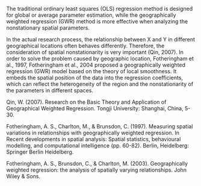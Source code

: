 

The traditional ordinary least squares (OLS) regression method is designed for global or average parameter estimation, while the geographically weighted regression (GWR) method is more effective when analyzing the nonstationary spatial parameters.

In the actual research process, the relationship between X and Y in different geographical locations often behaves differently. Therefore, the consideration of spatial nonstationarity is very important (Qin, 2007). In order to solve the problem caused by geographic location, Fotheringham et al., 1997, Fotheringham et al., 2004 proposed a geographically weighted regression (GWR) model based on the theory of local smoothness. It embeds the spatial position of the data into the regression coefficients, which can reflect the heterogeneity of the region and the nonstationarity of the parameters in different spaces.


Qin, W. (2007). Research on the Basic Theory and Application of Geographical Weighted Regression. Tongji University: Shanghai, China, 5-30.

Fotheringham, A. S., Charlton, M., & Brunsdon, C. (1997). Measuring spatial variations in relationships with geographically weighted regression. In Recent developments in spatial analysis: Spatial statistics, behavioural modelling, and computational intelligence (pp. 60-82). Berlin, Heidelberg: Springer Berlin Heidelberg.

Fotheringham, A. S., Brunsdon, C., & Charlton, M. (2003). Geographically weighted regression: the analysis of spatially varying relationships. John Wiley & Sons.

